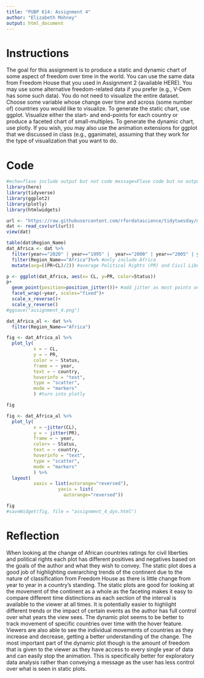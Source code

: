---
title: "PUBP 614: Assignment 4"
author: "Elizabeth Mohney"
output: html_document
---

# Instructions 

  The goal for this assignment is to produce a static and dynamic chart of some aspect of freedom over
time in the world. You can use the same data from Freedom House that you used in Assignment 2
(available HERE). You may use some alternative freedom-related data if you prefer (e.g., V-Dem
has some such data).
  You do not need to visualize the entire dataset. Choose some variable whose change over
time and across (some number of) countries you would like to visualize.
  To generate the static chart, use ggplot. Visualize either the start- and end-points for each country
or produce a faceted chart of small-multiples.
  To generate the dynamic chart, use plotly. If you wish, you may also use the animation extensions
for ggplot that we discussed in class (e.g., gganimate), assuming that they work for the type of
visualization that you want to do.


# Code 
```{r warning=FALSE, include=FALSE} 
#echo=flase include output but not code message=Flase code but no output
library(here)
library(tidyverse)
library(ggplot2)
library(plotly)
library(htmlwidgets)
```

```{r}
url <- "https://raw.githubusercontent.com/rfordatascience/tidytuesday/master/data/2022/2022-02-22/freedom.csv"
dat <- read_csv(url(url))
view(dat) 
```

```{r}
table(dat$Region_Name)
dat_Africa <- dat %>% 
  filter(year=="2020" | year=="1995" |  year=="2000" | year=="2005" | year=="2010" | year=="2015")%>% #only include certain years
  filter(Region_Name=="Africa")%>% #only include Africa 
  mutate(avg=((PR+CL)/2)) #average Political Rights (PR) and Civil Liberties (CL) 
```

```{r}
p <- ggplot(dat_Africa, aes(x= CL, y=PR, color=Status))
p+
  geom_point(position=position_jitter())+ #add jitter as most points overlap
  facet_wrap(~year, scales="fixed")+ 
  scale_x_reverse()+
  scale_y_reverse()
#ggsave("assignment_4.png")
```

```{r}
dat_Africa_al <- dat %>% 
  filter(Region_Name=="Africa") 

fig <- dat_Africa_al %>%
  plot_ly(
          x = ~ CL, 
          y = ~ PR, 
          color = ~ Status, 
          frame = ~ year, 
          text = ~ country, 
          hoverinfo = "text",
          type = "scatter",
          mode = "markers"
          ) #turn into plotly 

fig
```

```{r}

fig <- dat_Africa_al %>%
  plot_ly(
          x = ~jitter(CL), 
          y = ~ jitter(PR),
          frame = ~ year, 
          color= ~ Status,
          text = ~ country, 
          hoverinfo = "text",
          type = "scatter",
          mode = "markers"
          ) %>%
  layout(
          xaxis = list(autorange="reversed"),
                   yaxis = list(
                     autorange="reversed"))

fig
#saveWidget(fig, file = "assignment_4_dyn.html")
```

# Reflection   
  When looking at the change of African countries ratings for civil liberties and political rights each plot has different positives and negatives based on the goals of the author and what they wish to convey. 
	The static plot does a good job of highlighting overarching trends of the continent due to the nature of classification from Freedom House as there is little change from year to year in a country's standing. The static plots are good for looking at the movement of the continent as a whole as the faceting makes it easy to compare different time distinctions as each section of the interval is available to the viewer at all times. It is potentially easier to highlight different trends or the impact of certain events as the author has full control over what years the view sees. 
	The dynamic plot seems to be better to track movement of specific countries over time with the hover feature. Viewers are also able to see the individual movements of countries as they increase and decrease, getting a better understanding of the change. The most important part of the dynamic plot though is the amount of freedom that is given to the viewer as they have access to every single year of data and can easily stop the animation. This is specifically better for exploratory data analysis rather than conveying a message as the user has less control over what is seen in static plots.
